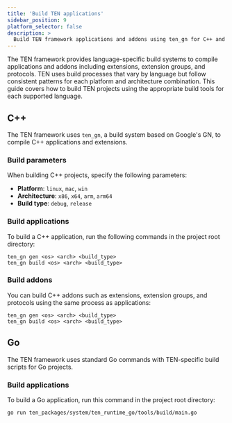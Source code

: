 ```yaml
---
title: 'Build TEN applications'
sidebar_position: 9
platform_selector: false
description: >
  Build TEN framework applications and addons using ten_gn for C++ and Go commands for Golang projects.
---
```


The TEN framework provides language-specific build systems to compile applications and addons including extensions, extension groups, and protocols. TEN uses build processes that vary by language but follow consistent patterns for each platform and architecture combination. This guide covers how to build TEN projects using the appropriate build tools for each supported language.

## C++

The TEN framework uses `ten_gn`, a build system based on Google's GN, to compile C++ applications and extensions.

### Build parameters

When building C++ projects, specify the following parameters:

- **Platform**: `linux`, `mac`, `win`
- **Architecture**: `x86`, `x64`, `arm`, `arm64`
- **Build type**: `debug`, `release`

### Build applications

To build a C++ application, run the following commands in the project root directory:

```shell
ten_gn gen <os> <arch> <build_type>
ten_gn build <os> <arch> <build_type>
```

### Build addons

You can build C++ addons such as extensions, extension groups, and protocols using the same process as applications:

```shell
ten_gn gen <os> <arch> <build_type>
ten_gn build <os> <arch> <build_type>
```

## Go

The TEN framework uses standard Go commands with TEN-specific build scripts for Go projects.

### Build applications

To build a Go application, run this command in the project root directory:

```shell
go run ten_packages/system/ten_runtime_go/tools/build/main.go
```
